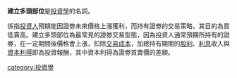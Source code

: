 {{Unreferenced|time=2022-06-11T07:19:12+00:00}}
'''建立多頭部位'''是[[投資學|投資學]]的名詞。

係指[[投資人|投資人]]預期能因證劵未來價格上漲獲利，而持有證劵的交易策略，其目的為買低賣高。建立多頭部位為最常見的證劵交易型態，因為投資人通常預期所持有的證劵，在一定期間後價格會上漲，扣除[[交易成本|交易成本]]，加總持有期間的[[股利|股利]]、[[利息|利息]]收入與[[資本利得|資本利得]]即為投資報酬，其中資本利得為證劵買賣價的差額。

[[category:投資學|category:投資學]]